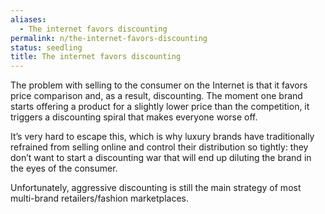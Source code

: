 ```yaml
---
aliases:
  - The internet favors discounting
permalink: n/the-internet-favors-discounting
status: seedling
title: The internet favors discounting
---
```

The problem with selling to the consumer on the Internet is that it favors price comparison and, as a result, discounting. The moment one brand starts offering a product for a slightly lower price than the competition, it triggers a discounting spiral that makes everyone worse off.

It’s very hard to escape this, which is why luxury brands have traditionally refrained from selling online and control their distribution so tightly: they don’t want to start a discounting war that will end up diluting the brand in the eyes of the consumer.

Unfortunately, aggressive discounting is still the main strategy of most multi-brand retailers/fashion marketplaces.
